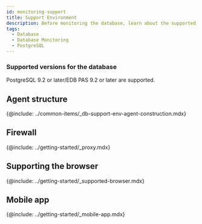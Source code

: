 ```yaml
---
id: monitoring-support
title: Support Environment
description: Before monitoring the database, learn about the supported database types.
tags:
  - Database
  - Database Monitoring
  - PostgreSQL
---
```



<Desc name='PostgreSQL' />

### Supported versions for the database

PostgreSQL 9.2 or later/EDB PAS 9.2 or later are supported.

## Agent structure

{@include: ../common-items/_db-support-env-agent-construction.mdx} 

## Firewall

{@include: ../getting-started/_proxy.mdx}

## Supporting the browser

{@include: ../getting-started/_supported-browser.mdx}  

## Mobile app

{@include: ../getting-started/_mobile-app.mdx} 

